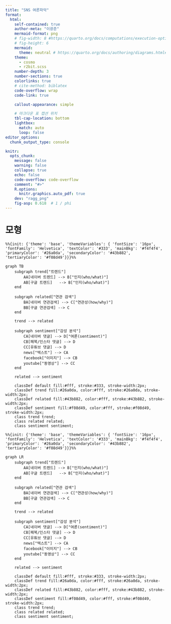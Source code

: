 ```yaml
---
title: "SNS 여론파악"
format:
  html:
    self-contained: true
    author-meta: "이광춘"
    mermaid-format: png
    # fig-width: 8 #https://quarto.org/docs/computations/execution-options.html#figure-options
    # fig-height: 6
    mermaid:
      theme: neutral # https://quarto.org/docs/authoring/diagrams.html#mermaid-theming
    theme:
      - cosmo
      - r2bit.scss
    number-depth: 3
    number-sections: true
    colorlinks: true
    # cite-method: biblatex
    code-overflow: wrap
    code-link: true

    callout-appearance: simple

    # 마크다운 표 캡션 위치
    tbl-cap-location: bottom
    lightbox:
      match: auto
      loop: false
editor_options: 
  chunk_output_type: console

knitr:
  opts_chunk:
    message: false
    warning: false
    collapse: true
    echo: false
    code-overflow: code-overflow
    comment: "#>"
    R.options:
      knitr.graphics.auto_pdf: true
    dev: "ragg_png"
    fig-asp: 0.618  # 1 / phi    
---
```


# 모형

```mermaid
%%{init: {'theme': 'base', 'themeVariables': { 'fontSize': '16px', 'fontFamily': 'Helvetica', 'textColor': '#333', 'mainBkg': '#f4f4f4', 'primaryColor': '#26a0da', 'secondaryColor': '#43b882', 'tertiaryColor': '#f08d49'}}}%%

graph TB
    subgraph trend["트렌드"]
        AA[네이버 트렌드] --> B["인지(who/what)"]
        AB[구글 트렌드]   --> B["인지(who/what)"]
    end
    
    subgraph related["연관 검색"]
        BA[네이버 연관검색] --> C["연관성(how/why)"]
        BB[구글 연관검색] --> C
    end

    trend --> related

    subgraph sentiment["감성 분석"]
        CA[네이버 댓글] --> D["여론(sentiment)"]
        CB[페북/인스타 댓글] --> D
        CC[유튜브 댓글] --> D
        news["텍스트"] --> CA
        facebook["이미지"] --> CB
        youtube["동영상"] --> CC
    end

    related --> sentiment

    classDef default fill:#fff, stroke:#333, stroke-width:2px;
    classDef trend fill:#26a0da, color:#fff, stroke:#26a0da, stroke-width:2px;
    classDef related fill:#43b882, color:#fff, stroke:#43b882, stroke-width:2px;
    classDef sentiment fill:#f08d49, color:#fff, stroke:#f08d49, stroke-width:2px;
    class trend trend;
    class related related;
    class sentiment sentiment; 
```


```mermaid
%%{init: {'theme': 'base', 'themeVariables': { 'fontSize': '16px', 'fontFamily': 'Helvetica', 'textColor': '#333', 'mainBkg': '#f4f4f4', 'primaryColor': '#26a0da', 'secondaryColor': '#43b882', 'tertiaryColor': '#f08d49'}}}%%

graph LR
    subgraph trend["트렌드"]
        AA[네이버 트렌드] --> B["인지(who/what)"]
        AB[구글 트렌드]   --> B["인지(who/what)"]
    end
    
    subgraph related["연관 검색"]
        BA[네이버 연관검색] --> C["연관성(how/why)"]
        BB[구글 연관검색] --> C
    end

    trend --> related

    subgraph sentiment["감성 분석"]
        CA[네이버 댓글] --> D["여론(sentiment)"]
        CB[페북/인스타 댓글] --> D
        CC[유튜브 댓글] --> D
        news["텍스트"] --> CA
        facebook["이미지"] --> CB
        youtube["동영상"] --> CC
    end

    related --> sentiment

    classDef default fill:#fff, stroke:#333, stroke-width:2px;
    classDef trend fill:#26a0da, color:#fff, stroke:#26a0da, stroke-width:2px;
    classDef related fill:#43b882, color:#fff, stroke:#43b882, stroke-width:2px;
    classDef sentiment fill:#f08d49, color:#fff, stroke:#f08d49, stroke-width:2px;
    class trend trend;
    class related related;
    class sentiment sentiment; 
```

